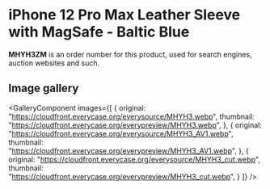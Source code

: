 
# iPhone 12 Pro Max Leather Sleeve with MagSafe - Baltic Blue

<Callout type='info' emoji='👉🏻'>**MHYH3ZM** is an order number for this product, used for search engines, auction websites and such.</Callout>

## Image gallery

<GalleryComponent
    images={[
      {
        original: "https://cloudfront.everycase.org/everysource/MHYH3.webp",
        thumbnail: "https://cloudfront.everycase.org/everypreview/MHYH3.webp",
      },
      {
        original: "https://cloudfront.everycase.org/everysource/MHYH3_AV1.webp",
        thumbnail: "https://cloudfront.everycase.org/everypreview/MHYH3_AV1.webp",
      },
      {
        original: "https://cloudfront.everycase.org/everysource/MHYH3_cut.webp",
        thumbnail: "https://cloudfront.everycase.org/everypreview/MHYH3_cut.webp",
      }
    ]}
  />
